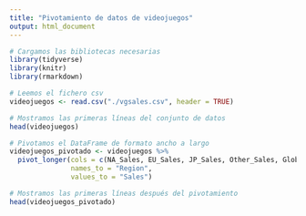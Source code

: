 ```yaml
---
title: "Pivotamiento de datos de videojuegos"
output: html_document
---
```


```r
# Cargamos las bibliotecas necesarias
library(tidyverse)
library(knitr)
library(rmarkdown)
```

```r
# Leemos el fichero csv
videojuegos <- read.csv("./vgsales.csv", header = TRUE)

# Mostramos las primeras líneas del conjunto de datos
head(videojuegos)
```

```r
# Pivotamos el DataFrame de formato ancho a largo
videojuegos_pivotado <- videojuegos %>%
  pivot_longer(cols = c(NA_Sales, EU_Sales, JP_Sales, Other_Sales, Global_Sales),
               names_to = "Region",
               values_to = "Sales")

# Mostramos las primeras líneas después del pivotamiento
head(videojuegos_pivotado)
```
    

